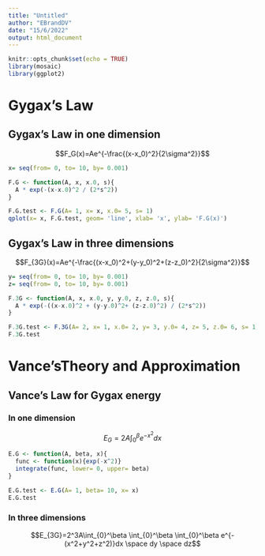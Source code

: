 ```yaml
---
title: "Untitled"
author: "EBrandDV"
date: "15/6/2022"
output: html_document
---
```


```r
knitr::opts_chunk$set(echo = TRUE)
library(mosaic)
library(ggplot2)
```

# Gygax's Law
## Gygax's Law in one dimension
$$F_G(x)=Ae^{-\frac{(x-x_0)^2}{2\sigma^2}}$$
```r
x= seq(from= 0, to= 10, by= 0.001)

F.G <- function(A, x, x.0, s){
  A * exp(-(x-x.0)^2 / (2*s^2))
}

F.G.test <- F.G(A= 1, x= x, x.0= 5, s= 1)
qplot(x= x, F.G.test, geom= 'line', xlab= 'x', ylab= 'F.G(x)')
```

## Gygax's Law in three dimensions
$$F_{3G}(x)=Ae^{-\frac{(x-x_0)^2+(y-y_0)^2+(z-z_0)^2}{2\sigma^2}}$$
```r
y= seq(from= 0, to= 10, by= 0.001)
z= seq(from= 0, to= 10, by= 0.001)

F.3G <- function(A, x, x.0, y, y.0, z, z.0, s){
  A * exp(-((x-x.0)^2 + (y-y.0)^2+ (z-z.0)^2) / (2*s^2))
}

F.3G.test <- F.3G(A= 2, x= 1, x.0= 2, y= 3, y.0= 4, z= 5, z.0= 6, s= 1)
F.3G.test
```

# Vance'sTheory and Approximation
## Vance's Law for Gygax energy
### In one dimension
$$E_G=2A\int_{0}^\beta e^{-x^2}dx$$
```r
E.G <- function(A, beta, x){
  func <- function(x){exp(-x^2)}
  integrate(func, lower= 0, upper= beta)
}

E.G.test <- E.G(A= 1, beta= 10, x= x)
E.G.test
```

### In three dimensions
$$E_{3G}=2^3A\int_{0}^\beta \int_{0}^\beta \int_{0}^\beta e^{-(x^2+y^2+z^2)}dx \space dy \space dz$$

